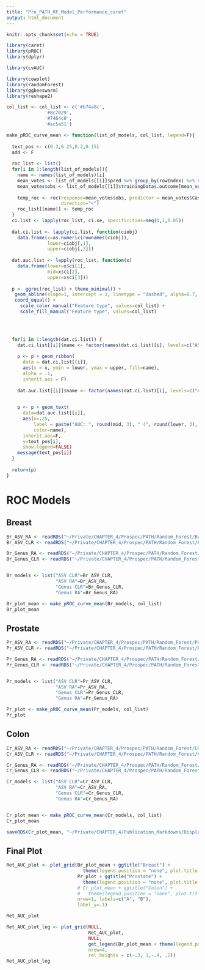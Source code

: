 ```yaml
---
title: "Pro_PATH_RF_Model_Performance_caret"
output: html_document
---
```


```r
knitr::opts_chunk$set(echo = TRUE)

library(caret)
library(pROC)
library(dplyr)

library(cvAUC)

library(cowplot)
library(randomForest)
library(ggbeeswarm)
library(reshape2)

col_list <- col_list <- c('#b74a8c',
              '#8c7029',
              '#7464c0',
              '#ac5a51')

make_pROC_curve_mean <- function(list_of_models, col_list, legend=F){
  
  text_pos <- c(0.3,0.25,0.2,0.15)
  add <- F
  
  roc_list <- list()
  for(i in 1:length(list_of_models)){
    name <- names(list_of_models)[i]
    mean_votes <- list_of_models[[i]]$pred %>% group_by(rowIndex) %>% summarize_if(is.numeric, list(name=mean))
    mean_votes$obs <- list_of_models[[i]]$trainingData$.outcome[mean_votes$rowIndex]
    
    temp_roc <- roc(response=mean_votes$obs, predictor = mean_votes$Case_name, ci=T, levels=c("Control", "Case"),
                    direction="<")
    roc_list[[name]] <- temp_roc
  }
  ci.list <- lapply(roc_list, ci.se, specificities=seq(0,1,0.05))
  
  dat.ci.list <- lapply(ci.list, function(ciobj)
    data.frame(x=as.numeric(rownames(ciobj)),
               lower=ciobj[,1],
               upper=ciobj[,3]))
  
  dat.auc.list <- lapply(roc_list, function(x)
    data.frame(lower=x$ci[1],
               mid=x$ci[2],
               upper=x$ci[3]))
  
  p <- ggroc(roc_list) + theme_minimal() + 
   geom_abline(slope=1, intercept = 1, linetype = "dashed", alpha=0.7, color = "grey") +
   coord_equal() +
     scale_color_manual("Feature type", values=col_list) +
     scale_fill_manual("Feature type", values=col_list)
  


  
  for(i in 1:length(dat.ci.list)) {
    dat.ci.list[[i]]$name <- factor(names(dat.ci.list)[i], levels=c("ASV RA", "ASV CLR", "Genus CLR", "Genus RA"))
    
    p <- p + geom_ribbon(
      data = dat.ci.list[[i]],
      aes(x = x, ymin = lower, ymax = upper, fill=name),
      alpha = .1,
      inherit.aes = F)
  
    dat.auc.list[[i]]$name <- factor(names(dat.ci.list)[i], levels=c("ASV RA", "ASV CLR", "Genus CLR", "Genus RA"))
    

    p <- p + geom_text(
      data=dat.auc.list[[i]],
      aes(x=.25,
          label = paste("AUC: ", round(mid, 3), " (", round(lower, 3), " - ", round(upper, 3), ")", sep=""),
          color=name),
      inherit.aes=F,
      y=text_pos[i],
      show.legend=FALSE)
    message(text_pos[i])
  } 
  
  return(p)
}


```


# ROC Models

## Breast
```r
Br_ASV_RA <- readRDS("~/Private/CHAPTER_4/Prospec/PATH/Random_Forest/Breast/ASV_RCV_caret.RDS")
Br_ASV_CLR <- readRDS("~/Private/CHAPTER_4/Prospec/PATH/Random_Forest/Breast/ASV_RCV_CLR_caret.RDS")

Br_Genus_RA <- readRDS("~/Private/CHAPTER_4/Prospec/PATH/Random_Forest/Breast/Genus_RCV_RA_caret.RDS")
Br_Genus_CLR <- readRDS("~/Private/CHAPTER_4/Prospec/PATH/Random_Forest/Breast/Genus_RCV_CLR_caret.RDS")


Br_models <- list("ASV CLR"=Br_ASV_CLR, 
                  "ASV RA"=Br_ASV_RA, 
                  "Genus CLR"=Br_Genus_CLR, 
                  "Genus RA"=Br_Genus_RA)

Br_plot_mean <- make_pROC_curve_mean(Br_models, col_list)
Br_plot_mean
```

## Prostate
```r
Pr_ASV_RA <- readRDS("~/Private/CHAPTER_4/Prospec/PATH/Random_Forest/Prostate/ASV_RCV_RA_caret.RDS")
Pr_ASV_CLR <- readRDS("~/Private/CHAPTER_4/Prospec/PATH/Random_Forest/Prostate/ASV_RCV_CLR_caret.RDS")

Pr_Genus_RA <- readRDS("~/Private/CHAPTER_4/Prospec/PATH/Random_Forest/Prostate/Genus_RCV_RA_caret.RDS")
Pr_Genus_CLR <- readRDS("~/Private/CHAPTER_4/Prospec/PATH/Random_Forest/Prostate/Genus_RCV_CLR_caret.RDS")


Pr_models <- list("ASV CLR"=Pr_ASV_CLR, 
                  "ASV RA"=Pr_ASV_RA, 
                  "Genus CLR"=Pr_Genus_CLR, 
                  "Genus RA"=Pr_Genus_RA)

Pr_plot <- make_pROC_curve_mean(Pr_models, col_list)
Pr_plot

```

## Colon
```r
Cr_ASV_RA <- readRDS("~/Private/CHAPTER_4/Prospec/PATH/Random_Forest/CRC/ASV_RCV_RA_caret.RDS")
Cr_ASV_CLR <- readRDS("~/Private/CHAPTER_4/Prospec/PATH/Random_Forest/CRC/ASV_RCV_CLR_caret.RDS")

Cr_Genus_RA <- readRDS("~/Private/CHAPTER_4/Prospec/PATH/Random_Forest/CRC/Genus_RCV_RA_caret.RDS")
Cr_Genus_CLR <- readRDS("~/Private/CHAPTER_4/Prospec/PATH/Random_Forest/CRC/Genus_RCV_CLR_caret.RDS")

Cr_models <- list("ASV CLR"=Cr_ASV_CLR, 
                  "ASV RA"=Cr_ASV_RA, 
                  "Genus CLR"=Cr_Genus_CLR, 
                  "Genus RA"=Cr_Genus_RA)


Cr_plot_mean <- make_pROC_curve_mean(Cr_models, col_list)
Cr_plot_mean

saveRDS(Cr_plot_mean, "~/Private/CHAPTER_4/Publication_Markdowns/Display_items/intermediate_RDS2/Cr_plot_PATH_caret.RDS")
```

## Final Plot
```r
Ret_AUC_plot <- plot_grid(Br_plot_mean + ggtitle("Breast") + 
                            theme(legend.position = "none", plot.title = element_text(hjust=0.5)), 
                          Pr_plot + ggtitle("Prostate") + 
                            theme(legend.position = "none", plot.title = element_text(hjust=0.5)), 
                          # Cr_plot_mean + ggtitle("Colon") + 
                          #   theme(legend.position = "none", plot.title = element_text(hjust=0.5)), 
                          nrow=1, labels=c("A", "B"),
                          label_y=.1)

Ret_AUC_plot

Ret_AUC_plot_leg <- plot_grid(NULL,
                              Ret_AUC_plot, 
                              NULL,
                              get_legend(Br_plot_mean + theme(legend.position = "bottom")),
                              nrow=4,
                              rel_heights = c(-.3, 1,-.4, .2))
Ret_AUC_plot_leg

```